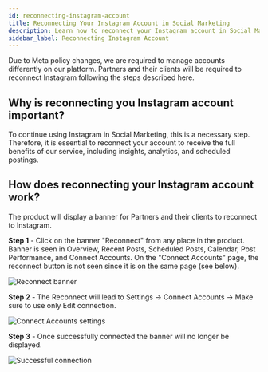 ```yaml
---
id: reconnecting-instagram-account
title: Reconnecting Your Instagram Account in Social Marketing
description: Learn how to reconnect your Instagram account in Social Marketing due to Meta policy changes.
sidebar_label: Reconnecting Instagram Account
---
```


Due to Meta policy changes, we are required to manage accounts differently on our platform. Partners and their clients will be required to reconnect Instagram following the steps described here.

## Why is reconnecting you Instagram account important?

To continue using Instagram in Social Marketing, this is a necessary step. Therefore, it is essential to reconnect your account to receive the full benefits of our service, including insights, analytics, and scheduled postings.

## How does reconnecting your Instagram account work?

The product will display a banner for Partners and their clients to reconnect to Instagram.

**Step 1** - Click on the banner "Reconnect" from any place in the product. Banner is seen in Overview, Recent Posts, Scheduled Posts, Calendar, Post Performance, and Connect Accounts. On the "Connect Accounts" page, the reconnect button is not seen since it is on the same page (see below).

![Reconnect banner](/img/social-marketing/instagram-reconnect/reconnect-banner.jpg)

**Step 2** - The Reconnect will lead to Settings → Connect Accounts → Make sure to use only Edit connection.

![Connect Accounts settings](/img/social-marketing/instagram-reconnect/connect-accounts.jpg)

**Step 3** - Once successfully connected the banner will no longer be displayed.

![Successful connection](/img/social-marketing/instagram-reconnect/successful-connection.jpg)